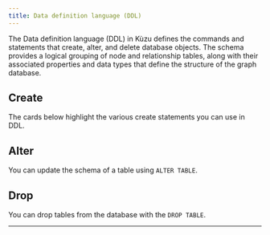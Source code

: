 ```yaml
---
title: Data definition language (DDL)
---
```



The Data definition language (DDL) in Kùzu defines the commands and statements that create, alter,
and delete database objects. The schema provides a logical grouping of node and relationship tables,
along with their associated properties and data types that define the structure of the graph database.

## Create

The cards below highlight the various create statements you can use in DDL.

<CardGrid>
  <LinkCard
    title="CREATE TABLE" href="/cypher/data-definition/create-table"
    description="Create table statements"
  />
  <LinkCard
    title="CREATE SEQUENCE" href="/cypher/data-definition/create-sequence"
    description="Create sequence statements"
  />
</CardGrid>

## Alter

You can update the schema of a table using `ALTER TABLE`.

<LinkCard
    title="ALTER" href="/cypher/data-definition/alter"
    description="Alter statements"
/>

## Drop

You can drop tables from the database with the `DROP TABLE`.

<LinkCard
    title="DROP" href="/cypher/data-definition/drop"
    description="Drop statements"
/>

---
